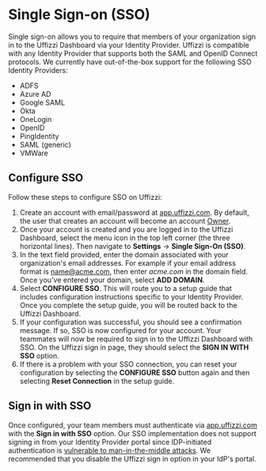 # Single Sign-on (SSO)  

Single sign-on allows you to require that members of your organization sign in to the Uffizzi Dashboard via your Identity Provider. Uffizzi is compatible with any Identity Provider that supports both the SAML and OpenID Connect protocols. We currently have out-of-the-box support for the following SSO Identity Providers:  

* ADFS  
* Azure AD  
* Google SAML  
* Okta  
* OneLogin  
* OpenID  
* PingIdentity  
* SAML (generic)  
* VMWare  

## Configure SSO  

Follow these steps to configure SSO on Uffizzi:   

1. Create an account with email/password at [app.uffizzi.com](https://app.uffizzi.com/sign_in). By default, the user that creates an account will become an account [Owner](/cloud/rbac#owner).  
2. Once your account is created and you are logged in to the Uffizzi Dashboard, select the menu icon in the top left corner (the three horizontal lines). Then navigate to **Settings** -> **Single Sign-On (SSO)**.  
3. In the text field provided, enter the domain associated with your organization's email addresses. For example if your email address format is name@acme.com, then enter *acme.com* in the domain field. Once you've entered your domain, select **ADD DOMAIN**.     
4. Select **CONFIGURE SSO**. This will route you to a setup guide that includes configuration instructions specific to your Identity Provider. Once you complete the setup guide, you will be routed back to the Uffizzi Dashboard.  
5. If your configuration was successful, you should see a confirmation message. If so, SSO is now configured for your account. Your teammates will now be required to sign in to the Uffizzi Dashboard with SSO. On the Uffizzi sign in page, they should select the **SIGN IN WITH SSO** option.  
6. If there is a problem with your SSO connection, you can reset your configuration by selecting the **CONFIGURE SSO** button again and then selecting **Reset Connection** in the setup guide.  

## Sign in with SSO  

Once configured, your team members must authenticate via [app.uffizzi.com](https://app.uffizzi.com/sign_in_sso) with the **Sign in with SSO** option. Our SSO implementation does not support signing in from your Identity Provider portal since IDP-initiated authentication is [vulnerable to man-in-the-middle attacks](https://workos.com/blog/sp-initiated-sso-vs-idp-authentication). We recommended that you disable the Uffizzi sign in option in your IdP's portal. 

